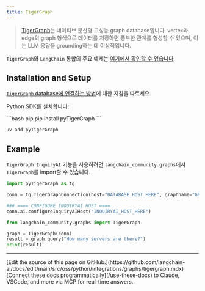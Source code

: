 ```yaml
---
title: TigerGraph
---
```


>[TigerGraph](https://www.tigergraph.com/tigergraph-db/)는 네이티브 분산형 고성능 graph database입니다.
> vertex와 edge의 graph 형식으로 데이터를 저장하면 풍부한 관계를 형성할 수 있으며,
> 이는 LLM 응답을 grounding하는 데 이상적입니다.

`TigerGraph`와 `LangChain` 통합의 주요 예제는 [여기에서 확인할 수 있습니다](https://github.com/tigergraph/graph-ml-notebooks/blob/main/applications/large_language_models/TigerGraph_LangChain_Demo.ipynb).

## Installation and Setup

[`TigerGraph` database에 연결하는 방법](https://docs.tigergraph.com/pytigergraph/current/getting-started/connection)에 대한 지침을 따르세요.

Python SDK를 설치합니다:

<CodeGroup>
```bash pip
pip install pyTigerGraph
```

```bash uv
uv add pyTigerGraph
```
</CodeGroup>

## Example

`TigerGraph InquiryAI` 기능을 사용하려면 `langchain_community.graphs`에서 `TigerGraph`를 import할 수 있습니다.

```python
import pyTigerGraph as tg

conn = tg.TigerGraphConnection(host="DATABASE_HOST_HERE", graphname="GRAPH_NAME_HERE", username="USERNAME_HERE", password="PASSWORD_HERE")

### ==== CONFIGURE INQUIRYAI HOST ====
conn.ai.configureInquiryAIHost("INQUIRYAI_HOST_HERE")

from langchain_community.graphs import TigerGraph

graph = TigerGraph(conn)
result = graph.query("How many servers are there?")
print(result)
```

---

<Callout icon="pen-to-square" iconType="regular">
    [Edit the source of this page on GitHub.](https://github.com/langchain-ai/docs/edit/main/src/oss/python/integrations/graphs/tigergraph.mdx)
</Callout>
<Tip icon="terminal" iconType="regular">
    [Connect these docs programmatically](/use-these-docs) to Claude, VSCode, and more via MCP for    real-time answers.
</Tip>
